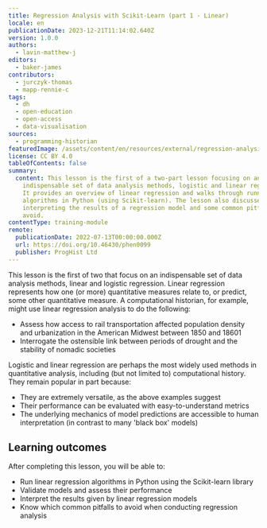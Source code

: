 ```yaml
---
title: Regression Analysis with Scikit-Learn (part 1 - Linear)
locale: en
publicationDate: 2023-12-21T11:14:02.640Z
version: 1.0.0
authors:
  - lavin-matthew-j
editors:
  - baker-james
contributors:
  - jurczyk-thomas
  - mapp-rennie-c
tags:
  - dh
  - open-education
  - open-access
  - data-visualisation
sources:
  - programming-historian
featuredImage: /assets/content/en/resources/external/regression-analysis-with-scikit-learn-part-1-linear/image.png
license: CC BY 4.0
tableOfContents: false
summary:
  content: This lesson is the first of a two-part lesson focusing on an
    indispensable set of data analysis methods, logistic and linear regression.
    It provides an overview of linear regression and walks through running both
    algorithms in Python (using Scikit-learn). The lesson also discusses
    interpreting the results of a regression model and some common pitfalls to
    avoid.
contentType: training-module
remote:
  publicationDate: 2022-07-13T00:00:00.000Z
  url: https://doi.org/10.46430/phen0099
  publisher: ProgHist Ltd
---
```

This lesson is the first of two that focus on an indispensable set of data analysis methods, linear and logistic regression. Linear regression represents how one (or more) quantitative measures relate to, or predict, some other quantitative measure. A computational historian, for example, might use linear regression analysis to do the following:

* Assess how access to rail transportation affected population density and urbanization in the American Midwest between 1850 and 18601
* Interrogate the ostensible link between periods of drought and the stability of nomadic societies

Logistic and linear regression are perhaps the most widely used methods in quantitative analysis, including (but not limited to) computational history. They remain popular in part because:

* They are extremely versatile, as the above examples suggest
* Their performance can be evaluated with easy-to-understand metrics
* The underlying mechanics of model predictions are accessible to human interpretation (in contrast to many 'black box' models)

## Learning outcomes

After completing this lesson, you will be able to:

* Run linear regression algorithms in Python using the Scikit-learn library
* Validate models and assess their performance
* Interpret the results given by linear regression models
* Know which common pitfalls to avoid when conducting regression analysis
